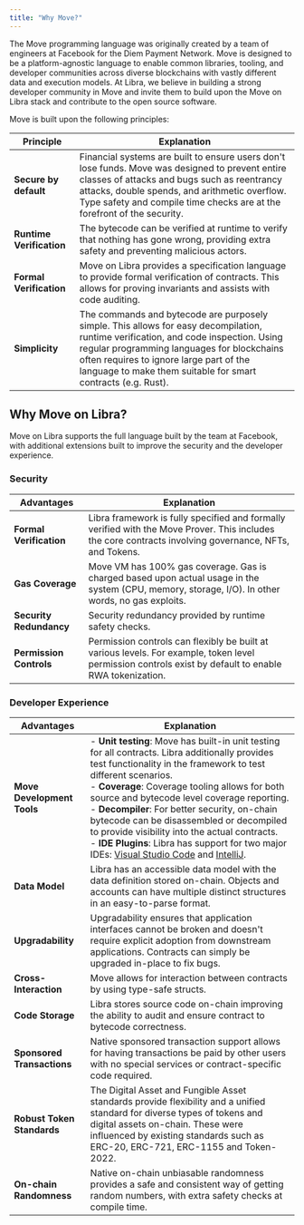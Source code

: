 ```yaml
---
title: "Why Move?"
---
```


The Move programming language was originally created by a team of engineers at
Facebook for the Diem Payment Network. Move is designed to be a platform-agnostic
language to enable common libraries, tooling, and developer communities across
diverse blockchains with vastly different data and execution models.
At Libra, we believe in building a strong developer community in Move and invite
them to build upon the Move on Libra stack and contribute to the open source software.

Move is built upon the following principles:

| **Principle**            | **Explanation**                                                                                                                                                                                                                                                                               |
| ------------------------ | --------------------------------------------------------------------------------------------------------------------------------------------------------------------------------------------------------------------------------------------------------------------------------------------- |
| **Secure by default**    | Financial systems are built to ensure users don't lose funds. Move was designed to prevent entire classes of attacks and bugs such as reentrancy attacks, double spends, and arithmetic overflow. Type safety and compile time checks are at the forefront of the security.              |
| **Runtime Verification** | The bytecode can be verified at runtime to verify that nothing has gone wrong, providing extra safety and preventing malicious actors.                                                                                                                                                        |
| **Formal Verification**  | Move on Libra provides a specification language to provide formal verification of contracts. This allows for proving invariants and assists with code auditing.                                                                                                                               |
| **Simplicity**           | The commands and bytecode are purposely simple. This allows for easy decompilation, runtime verification, and code inspection. Using regular programming languages for blockchains often requires to ignore large part of the language to make them suitable for smart contracts (e.g. Rust). |

## Why Move on Libra?

Move on Libra supports the full language built by the team at Facebook, with
additional extensions built to improve the security and the developer experience.

### Security

| **Advantages**          | **Explanation**                                                                                                                                         |
| ----------------------- | ------------------------------------------------------------------------------------------------------------------------------------------------------- |
| **Formal Verification** | Libra framework is fully specified and formally verified with the Move Prover. This includes the core contracts involving governance, NFTs, and Tokens. |
| **Gas Coverage**        | Move VM has 100% gas coverage. Gas is charged based upon actual usage in the system (CPU, memory, storage, I/O). In other words, no gas exploits.       |
| **Security Redundancy** | Security redundancy provided by runtime safety checks.                                                                                                  |
| **Permission Controls** | Permission controls can flexibly be built at various levels. For example, token level permission controls exist by default to enable RWA tokenization.  |

### Developer Experience

| **Advantages**             | **Explanation**                                                                                                                                                                                                                                                                                                                                                                                                                                                                                                                                                                                                                                                             |
| -------------------------- | --------------------------------------------------------------------------------------------------------------------------------------------------------------------------------------------------------------------------------------------------------------------------------------------------------------------------------------------------------------------------------------------------------------------------------------------------------------------------------------------------------------------------------------------------------------------------------------------------------------------------------------------------------------------------- |
| **Move Development Tools** | - **Unit testing**: Move has built-in unit testing for all contracts. Libra additionally provides test functionality in the framework to test different scenarios. <br /> - **Coverage**: Coverage tooling allows for both source and bytecode level coverage reporting. <br /> - **Decompiler**: For better security, on-chain bytecode can be disassembled or decompiled to provide visibility into the actual contracts. <br /> - **IDE Plugins**: Libra has support for two major IDEs: [Visual Studio Code](https://marketplace.visualstudio.com/items?itemName=MoveBit.libra2-move-analyzer) and [IntelliJ](https://plugins.jetbrains.com/plugin/14721-move-on-libra2). |
| **Data Model**             | Libra has an accessible data model with the data definition stored on-chain. Objects and accounts can have multiple distinct structures in an easy-to-parse format.                                                                                                                                                                                                                                                                                                                                                                                                                                                                                                         |
| **Upgradability**          | Upgradability ensures that application interfaces cannot be broken and doesn't require explicit adoption from downstream applications. Contracts can simply be upgraded in-place to fix bugs.                                                                                                                                                                                                                                                                                                                                                                                                                                                                          |
| **Cross-Interaction**      | Move allows for interaction between contracts by using type-safe structs.                                                                                                                                                                                                                                                                                                                                                                                                                                                                                                                                                                                                   |
| **Code Storage**           | Libra stores source code on-chain improving the ability to audit and ensure contract to bytecode correctness.                                                                                                                                                                                                                                                                                                                                                                                                                                                                                                                                                               |
| **Sponsored Transactions** | Native sponsored transaction support allows for having transactions be paid by other users with no special services or contract-specific code required.                                                                                                                                                                                                                                                                                                                                                                                                                                                                                                                     |
| **Robust Token Standards** | The Digital Asset and Fungible Asset standards provide flexibility and a unified standard for diverse types of tokens and digital assets on-chain. These were influenced by existing standards such as ERC-20, ERC-721, ERC-1155 and Token-2022.                                                                                                                                                                                                                                                                                                                                                                                                                            |
| **On-chain Randomness**    | Native on-chain unbiasable randomness provides a safe and consistent way of getting random numbers, with extra safety checks at compile time.                                                                                                                                                                                                                                                                                                                                                                                                                                                                                                                               |
